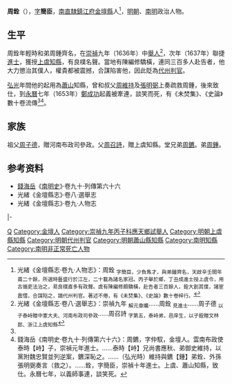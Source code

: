 {{Otheruses|other=名为周铨的其他人物|周铨}}

'''周銓'''（{{bd|16世紀||1653年}}），[[表字|字]]'''簡臣'''，[[南直隸|南直隸]][[鎮江府|鎮江府]][[金壇縣|金壇縣]]人<ref name=djs>光緒《金壇縣志·卷九·人物志》：周銓 <sub>字簡臣，少負雋才，與弟鍾齊名，天啟辛壬間年甫二十餘，所選時藝盛行於江左，二十載為諸名家冠。丙子舉於鄉，丁丑成進士授上虞令，用古循吏法治之，易良樸直多有政聲。虞有陳編修頗驕橫，赴告者三百餘人，銓大創其僕，諸宦震慴，合謀陷之，謫代州判官。著述不倦，有《未焚集》、《史論》數十卷梓行。</sub></ref>，[[明朝|明朝]]、[[南明|南明]]政治人物。

==生平==
周銓年輕時和弟周鍾齊名，在[[崇禎|崇禎]]九年（1636年）中[[舉人|舉人]]<ref>光緒《金壇縣志·卷八·選舉志》：崇禎九年 <sub>解元章曠</sub>……周銓 <sub>見進士</sub>……周子德 <sub>以子泰峙贈中憲大夫、河南布政司參政</sub>……周召詩 <sub>字第五，泰峙弟，邑庠生，以子銓贈文林郎、浙江上虞知縣</sub></ref>，次年（1637年）聯捷[[進士|進士]]，獲授[[上虞縣|上虞]][[知縣|知縣]]，有良樸名聲。當地有陳編修驕橫，連同三百多人赴告者，他大力懲治其僕人，權貴都被震撼，合謀陷害他，因此貶為[[代州|代州]][[判官|判官]]。

[[弘光|弘光]]年間他的起用為[[蕭山縣|蕭山]]知縣，曾和叔父[[周維持|周維持]]及[[張明弼|張明弼]]上奏疏救周鍾，後來致仕，到[[永曆_(南明)|永曆]]七年（1653年）[[鄭成功|鄭成功]]起義被牽連，談笑而死，有《未焚集》、《史論》數十卷流傳<ref name=djs/><ref>錢海岳《南明史·卷九十·列傳第六十六》：周鑣，字仲馭，金壇人。雲南布政使泰時【峙】子，崇禎元年進士。……泰時【峙】兄尚書應秋、弟御史維持，以黨附魏忠賢並列逆案，鑣深恥之。……（弘光時）維持與鑣【鍾】弟銓、外孫張明弼奏言（救之）。……銓，字簡臣，崇禎十年進士。上虞、蕭山知縣，致仕。永曆七年，以義師事連，談笑死。</ref>。

== 家族 ==
祖父[[周子德|周子德]]，贈河南布政司參政。父[[周召詩|周召詩]]，贈上虞知縣。堂兄弟[[周鑣|周鑣]]。弟[[周鍾|周鍾]]。

== 参考资料 ==
{{reflist}}
*[[錢海岳|錢海岳]]《[[南明史_(錢海岳)|南明史]]》·卷九十·列傳第六十六
*光緒《金壇縣志》·卷八·選舉志
*光緒《金壇縣志》·卷九·人物志

{{start box}}
{{s-off}}
{{s-before|[[吳士貞|吳士貞]]}}
{{s-title|明朝上虞縣知縣|崇禎年間}}
{{s-after|[[李拯|李拯]]}}
|-
{{s-before|[[賈爾壽|賈爾壽]]}}
{{s-title|明朝蕭山縣知縣|弘光年間}}
{{s-after|[[陳瀛|陳瀛]]|清朝知縣}}
{{end box}}

{{崇禎十年丁丑科殿試金榜}}

{{Authority control}}

{{DEFAULTSORT:}}
[[Category:周姓|Q]]
[[Category:金壇人|Category:金壇人]]
[[Category:崇禎九年丙子科應天鄉試舉人|Category:崇禎九年丙子科應天鄉試舉人]]
[[Category:明朝上虞縣知縣|Category:明朝上虞縣知縣]]
[[Category:明朝代州判官|Category:明朝代州判官]]
[[Category:明朝蕭山縣知縣|Category:明朝蕭山縣知縣]]
[[Category:南明知縣|Category:南明知縣]]
[[Category:南明非正常死亡人物|Category:南明非正常死亡人物]]